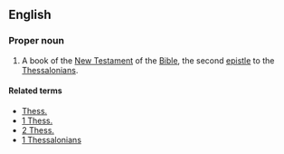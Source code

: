 ==English==
===Proper noun===
{{en-proper-noun}}
{{book of the Bible|Second Epistle to the Thessalonians}}
# {{biblical}}  A book of the [[New Testament]] of the [[Bible]], the second [[epistle]] to the [[Thessalonians]].

====Related terms====
*[[Thess.]]
*[[1 Thess.]]
*[[2 Thess.]]
*[[1 Thessalonians]]